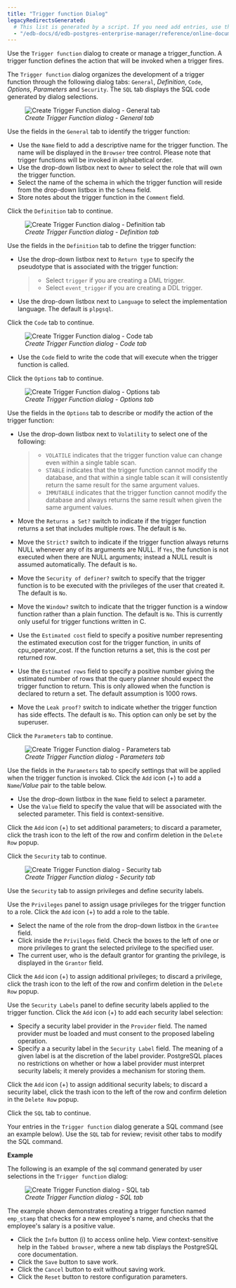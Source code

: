 ```yaml
---
title: "Trigger function Dialog"
legacyRedirectsGenerated:
  # This list is generated by a script. If you need add entries, use the `legacyRedirects` key.
  - "/edb-docs/d/edb-postgres-enterprise-manager/reference/online-documentation/8.0/trigger_function_dialog.html"
---
```


<div id="trigger_function_dialog" class="registered_link"></div>

Use the `Trigger function` dialog to create or manage a trigger_function. A trigger function defines the action that will be invoked when a trigger fires.

The `Trigger function` dialog organizes the development of a trigger function through the following dialog tabs: `General`, *Definition*, `Code`, *Options*, *Parameters* and `Security`. The `SQL` tab displays the SQL code generated by dialog selections.

<figure><img src="../../images/trigger_function_general.png" class="align-center" alt="Create Trigger Function dialog - General tab" /><figcaption aria-hidden="true"><em>Create Trigger Function dialog - General tab</em></figcaption></figure>

Use the fields in the `General` tab to identify the trigger function:

-   Use the `Name` field to add a descriptive name for the trigger function. The name will be displayed in the `Browser` tree control. Please note that trigger functions will be invoked in alphabetical order.
-   Use the drop-down listbox next to `Owner` to select the role that will own the trigger function.
-   Select the name of the schema in which the trigger function will reside from the drop-down listbox in the `Schema` field.
-   Store notes about the trigger function in the `Comment` field.

Click the `Definition` tab to continue.

<figure><img src="../../images/trigger_function_definition.png" class="align-center" alt="Create Trigger Function dialog - Definition tab" /><figcaption aria-hidden="true"><em>Create Trigger Function dialog - Definition tab</em></figcaption></figure>

Use the fields in the `Definition` tab to define the trigger function:

-   Use the drop-down listbox next to `Return type` to specify the pseudotype that is associated with the trigger function:

    > -   Select `trigger` if you are creating a DML trigger.
    > -   Select `event_trigger` if you are creating a DDL trigger.

-   Use the drop-down listbox next to `Language` to select the implementation language. The default is `plpgsql`.

Click the `Code` tab to continue.

<figure><img src="../../images/trigger_function_code.png" class="align-center" alt="Create Trigger Function dialog - Code tab" /><figcaption aria-hidden="true"><em>Create Trigger Function dialog - Code tab</em></figcaption></figure>

-   Use the `Code` field to write the code that will execute when the trigger function is called.

Click the `Options` tab to continue.

<figure><img src="../../images/trigger_function_options.png" class="align-center" alt="Create Trigger Function dialog - Options tab" /><figcaption aria-hidden="true"><em>Create Trigger Function dialog - Options tab</em></figcaption></figure>

Use the fields in the `Options` tab to describe or modify the action of the trigger function:

-   Use the drop-down listbox next to `Volatility` to select one of the following:

    > -   `VOLATILE` indicates that the trigger function value can change even within a single table scan.
    > -   `STABLE` indicates that the trigger function cannot modify the database, and that within a single table scan it will consistently return the same result for the same argument values.
    > -   `IMMUTABLE` indicates that the trigger function cannot modify the database and always returns the same result when given the same argument values.

-   Move the `Returns a Set?` switch to indicate if the trigger function returns a set that includes multiple rows. The default is `No`.

-   Move the `Strict?` switch to indicate if the trigger function always returns NULL whenever any of its arguments are NULL. If `Yes`, the function is not executed when there are NULL arguments; instead a NULL result is assumed automatically. The default is `No`.

-   Move the `Security of definer?` switch to specify that the trigger function is to be executed with the privileges of the user that created it. The default is `No`.

-   Move the `Window?` switch to indicate that the trigger function is a window function rather than a plain function. The default is `No`. This is currently only useful for trigger functions written in C.

-   Use the `Estimated cost` field to specify a positive number representing the estimated execution cost for the trigger function, in units of cpu_operator_cost. If the function returns a set, this is the cost per returned row.

-   Use the `Estimated rows` field to specify a positive number giving the estimated number of rows that the query planner should expect the trigger function to return. This is only allowed when the function is declared to return a set. The default assumption is 1000 rows.

-   Move the `Leak proof?` switch to indicate whether the trigger function has side effects. The default is `No`. This option can only be set by the superuser.

Click the `Parameters` tab to continue.

<figure><img src="../../images/trigger_function_parameters.png" class="align-center" alt="Create Trigger Function dialog - Parameters tab" /><figcaption aria-hidden="true"><em>Create Trigger Function dialog - Parameters tab</em></figcaption></figure>

Use the fields in the `Parameters` tab to specify settings that will be applied when the trigger function is invoked. Click the `Add` icon (+) to add a `Name`/*Value* pair to the table below.

-   Use the drop-down listbox in the `Name` field to select a parameter.
-   Use the `Value` field to specify the value that will be associated with the selected parameter. This field is context-sensitive.

Click the `Add` icon (+) to set additional parameters; to discard a parameter, click the trash icon to the left of the row and confirm deletion in the `Delete Row` popup.

Click the `Security` tab to continue.

<figure><img src="../../images/trigger_function_security.png" class="align-center" alt="Create Trigger Function dialog - Security tab" /><figcaption aria-hidden="true"><em>Create Trigger Function dialog - Security tab</em></figcaption></figure>

Use the `Security` tab to assign privileges and define security labels.

Use the `Privileges` panel to assign usage privileges for the trigger function to a role. Click the `Add` icon (+) to add a role to the table.

-   Select the name of the role from the drop-down listbox in the `Grantee` field.
-   Click inside the `Privileges` field. Check the boxes to the left of one or more privileges to grant the selected privilege to the specified user.
-   The current user, who is the default grantor for granting the privilege, is displayed in the `Grantor` field.

Click the `Add` icon (+) to assign additional privileges; to discard a privilege, click the trash icon to the left of the row and confirm deletion in the `Delete Row` popup.

Use the `Security Labels` panel to define security labels applied to the trigger function. Click the `Add` icon (+) to add each security label selection:

-   Specify a security label provider in the `Provider` field. The named provider must be loaded and must consent to the proposed labeling operation.
-   Specify a a security label in the `Security Label` field. The meaning of a given label is at the discretion of the label provider. PostgreSQL places no restrictions on whether or how a label provider must interpret security labels; it merely provides a mechanism for storing them.

Click the `Add` icon (+) to assign additional security labels; to discard a security label, click the trash icon to the left of the row and confirm deletion in the `Delete Row` popup.

Click the `SQL` tab to continue.

Your entries in the `Trigger function` dialog generate a SQL command (see an example below). Use the `SQL` tab for review; revisit other tabs to modify the SQL command.

**Example**

The following is an example of the sql command generated by user selections in the `Trigger function` dialog:

<figure><img src="../../images/trigger_function_sql.png" class="align-center" alt="Create Trigger Function dialog - SQL tab" /><figcaption aria-hidden="true"><em>Create Trigger Function dialog - SQL tab</em></figcaption></figure>

The example shown demonstrates creating a trigger function named `emp_stamp` that checks for a new employee's name, and checks that the employee's salary is a positive value.

-   Click the `Info` button (i) to access online help. View context-sensitive help in the `Tabbed browser`, where a new tab displays the PostgreSQL core documentation.
-   Click the `Save` button to save work.
-   Click the `Cancel` button to exit without saving work.
-   Click the `Reset` button to restore configuration parameters.
